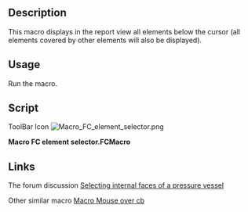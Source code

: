 <languages/>
<translate>

<!--T:1-->
{{Macro
|Name=Macro FC element selector
|Icon=Macro_FC_element_selector.png
|Description=This macro displays all elements below the cursor (all elements covered by other elements will also be displayed).
|Author=HoWil
|Version=01.00
|Date=2016-12-26
|FCVersion=All
|Download=[https://www.freecadweb.org/wiki/images/0/07/Macro_FC_element_selector.png ToolBar Icon]
|SeeAlso=[[Macro_Mouse_over_cb|Macro Mouse over cb]]
}}

==Description== <!--T:2-->

<!--T:3-->
This macro displays in the report view all elements below the cursor (all elements covered by other elements will also be displayed).

==Usage== <!--T:4-->

<!--T:5-->
Run the macro.

==Script== <!--T:6--> 

<!--T:10-->
ToolBar Icon [[Image:Macro_FC_element_selector.png]]
</translate>

'''Macro FC element selector.FCMacro'''

{{MacroCode|code=
#!/usr/bin/env python2
# -*- coding: utf-8 -*-
"""
Created on Mon Dec 26 22:29:29 2016

@author: HoWil
License: LGPL v 2.1

Concept:
 After starting the process by clicking on "Start here..." one can click into the 3D view to get all elements below the the cursor click.
 The found elements are then listed in a pulldown-menu.

Hint:
  Does not work with Part-Design-Next 'Part'-elements and childs of them in the tree.
"""

#==============================================================================
#
#==============================================================================
from PySide import QtGui, QtCore
import FreeCADGui
import FreeCAD
from pivy.coin import SoMouseButtonEvent


class element_selector():

# ========================================================
#  GUI
# ========================================================
    def __init__(self):

        self.dialog = None
        self.dialog = QtGui.QDialog()
        self.dialog.resize(500,150)
        self.dialog.setWindowTitle("Find all components and related objects below cursor click.")
 
        self.view = None
        self.root = None
        self.hm = None

        self.elements_list = []
        self.objects_list = []
        self.components_list = []
        self.element_selection_data = []

        self.element_selection = QtGui.QComboBox()
        self.element_selection.setToolTip("Lists all found components")
        self.element_selection.currentIndexChanged.connect(self.selection_manager)
        self.element_selection.setMinimumContentsLength = 40
        self.element_selection.setMinimumSize(300,30)
        self.element_selection.addItems(['Found elements will be listed here.'])
        self.element_selection.setEditable(False) # Set the combo-box not-editalbe
        
        self.get_click = QtGui.QPushButton("Start here before clicking on an object in the draw window.")
        self.get_click.clicked.connect(self.start_mouse_over_cb)
        
        cancle_button = QtGui.QDialogButtonBox(self.dialog)
        cancle_button.setOrientation(QtCore.Qt.Horizontal)
        cancle_button.setStandardButtons(QtGui.QDialogButtonBox.Close)

        
        grid = QtGui.QGridLayout()             #    rot, column, alignment
        grid.setSpacing(10)

        # Run
        grid.addWidget(self.get_click,              0, 0, 1, 1)
        # Elements
        grid.addWidget(self.element_selection,      1, 0, 1, 1)
        # Cancel
        grid.addWidget(cancle_button,                       2, 0, 1, 1)

        self.dialog.setLayout(grid)

        QtCore.QObject.connect(cancle_button, QtCore.SIGNAL("rejected()"), self.close)

        QtCore.QMetaObject.connectSlotsByName(self.dialog)
        self.dialog.show()
        self.dialog.exec_()
        
    def start_mouse_over_cb(self):
        self.element_selection.clear() # Clear all elements in the combo-box
        self.element_selection.setEditable(True) # Set the combo-box editalbe
        self.view = FreeCADGui.ActiveDocument.ActiveView

        view = FreeCADGui.ActiveDocument.ActiveView.getViewer()
        root = view.getSceneGraph()
        hm = root.highlightMode.getValue() # store the original highlightMode
        root.highlightMode.setValue(2) # switch highlightMode off
        self.root = root
        self.hm = hm
        
        self.callback = self.view.addEventCallbackPivy(SoMouseButtonEvent.getClassTypeId(), self.mouse_over_cb)
        
        
    def mouse_over_cb(self, event_callback):
        event = event_callback.getEvent()
        
        if event.getState() == SoMouseButtonEvent.DOWN:
            pos = event.getPosition().getValue()

            element_list = FreeCADGui.ActiveDocument.ActiveView.getObjectsInfo((int(pos[0]), int(pos[1])))
            FreeCADGui.Selection.clearSelection()
            
            self.element_selection.clear() # clear pull down dialog
            self.element_selection_data = []
        
            self.elements_list = element_list # store all elements found
            
            self.objects_list = [] # reset objects_list
            self.components_list = [] # restet components_list
            
            if element_list: # if there were elements found
            
                FreeCAD.Console.PrintMessage("\n *** Elements found under mouse pointer (Part-Desing-Next- 'Parts' do not work yet!) ***\n")
                
                for e in element_list:
                    label_object = str(e["Object"])
                    label_component = str(e["Component"])
                    label_object_plus_component = label_object + ' - ' + label_component

                    if label_object not in self.element_selection_data:
                        self.objects_list.append(e["Object"])
                        self.components_list.append(None)
                        
                        FreeCAD.Console.PrintMessage(" " + str(label_object) + "\n")
                        
                        self.element_selection.addItem(label_object)
                        self.element_selection_data.append(label_object)
                    
                    if label_object_plus_component not in self.element_selection_data:
                        self.objects_list.append(e["Object"])
                        self.components_list.append(e["Component"])
                            
                        FreeCAD.Console.PrintMessage(" " + str(label_object_plus_component) + "\n")
        
                        self.element_selection.addItem(label_object_plus_component)
                        self.element_selection_data.append(label_object_plus_component)
                        
        
        self.view.removeEventCallbackPivy(SoMouseButtonEvent.getClassTypeId(), self.callback)    
        
        self.root.highlightMode.setValue(self.hm) # restore the original highlightMode
        FreeCADGui.Selection.clearSelection()

        self.element_selection.removeItem(self.element_selection.findText('tmp'))

#==============================================================================
# Highligthing the choice from GUI
#==============================================================================
    def selection_manager(self):
        try:
            FreeCADGui.Selection.clearSelection()
            if self.element_selection.isEditable():
                sel_index = self.element_selection.currentIndex()
                
                if self.components_list[sel_index] == None :
                    # An object was selected in combobox
                    FreeCADGui.Selection.addSelection(FreeCAD.ActiveDocument.getObject(self.objects_list[sel_index]))
                else:
                    # An element of an object was selected in combobox
                    FreeCADGui.Selection.addSelection(FreeCAD.ActiveDocument.getObject(self.objects_list[sel_index]), self.components_list[sel_index])

        except:
            FreeCAD.Console.PrintError("Unable to complete the element selection/highlighting.\n")
            self.close()

    def close(self):
        self.dialog.hide()

element_selector()
}}
<translate>

==Links== <!--T:7-->

<!--T:8-->
The forum discussion [https://forum.freecadweb.org/viewtopic.php?f=18&t=12381&p=151950#p151950 Selecting internal faces of a pressure vessel]

<!--T:9-->
Other similar macro [[Macro_Mouse_over_cb|Macro Mouse over cb]]

</translate>